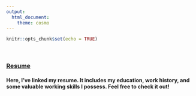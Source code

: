 ```yaml
---
output: 
  html_document:
    theme: cosmo
---
```


```r
knitr::opts_chunk$set(echo = TRUE)
```


\


### [Resume](SamanthaGiardinaResume.pdf)

#### Here, I've linked my resume. It includes my education, work history, and some valuable working skills I possess. Feel free to check it out!